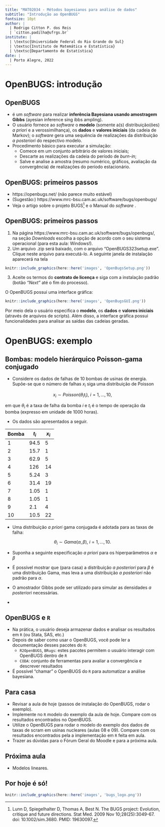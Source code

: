 ```yaml
---
title: "MAT02034 - Métodos bayesianos para análise de dados"
subtitle: "Introdução ao OpenBUGS"
fontsize: 10pt
author: |
  | Rodrigo Citton P. dos Reis
  | `citton.padilha@ufrgs.br`
institute: |
  | \textsc{Universidade Federal do Rio Grande do Sul}
  | \textsc{Instituto de Matemática e Estatística}
  | \textsc{Departamento de Estatística}
date: |
  | Porto Alegre, 2022
---
```


# OpenBUGS: introdução {.allowframebreaks}

## OpenBUGS {.allowframebreaks}

- \structure{BUGS} é um _software_ para realizar __inferência Bayesiana usando amostragem Gibbs__ (\structure{B}ayesian inference \structure{U}sing \structure{G}ibbs \structure{S}ampling). 
- O usuário fornece ao _software_ o __modelo__ (somente a(s) distribuição(ões) _a priori_ e a verossimilhança), os __dados__ e __valores iniciais__ (da cadeia de Markov); o _software_ gera uma sequência de realizações da distribuição _a posteriori_ do respectivo modelo.
- Procedimento básico para executar a simulação:
    + Comece em um conjunto arbitrário de valores iniciais;
    + Descarte as realizações da cadeia do período de _burn-in_;
    + Salve e analise a amostra (resumo numérico, gráficos, avaliação da convergência) de realizações do período estacionário.

## OpenBUGS: primeiros passos {.allowframebreaks}

- https://openbugs.net/ (não parece muito estável)
- (Sugestão:) https://www.mrc-bsu.cam.ac.uk/software/bugs/openbugs/
- Veja o artigo sobre o projeto BUGS^[Lunn D, Spiegelhalter D, Thomas A, Best N. The BUGS project: Evolution, critique and future directions. Stat Med. 2009 Nov 10;28(25):3049-67. doi: 10.1002/sim.3680. PMID: 19630097.] e o Manual do _software_ \structure{(no Moodle da disciplina)}.

## OpenBUGS: primeiros passos {.allowframebreaks}

\footnotesize

1. Na página https://www.mrc-bsu.cam.ac.uk/software/bugs/openbugs/, na seção _Downloads_ escolha a opção de acordo com o seu sistema operacional (para esta aula: Windows!).
2. Um arquivo .zip será baixado, com o arquivo "OpenBUGS323setup.exe". Clique neste arquivo para executá-lo. A seguinte janela de instalação aparecerá na tela

```r

knitr::include_graphics(here::here('images', 'OpenBugsSetup.png'))

```

3. Aceite os termos do __contrato de licença__ e siga com a instalação padrão (botão _"Next"_ até o fim do processo).

\framebreak

\normalsize

O OpenBUGS possui uma interface gráfica:

```r

knitr::include_graphics(here::here('images', 'OpenBugsGUI.png'))

```

Por meio dela o usuário especifica o __modelo__, os __dados__ e __valores iniciais__ (através de arquivos de scripts). Além disso, a interface gráfica possui funcionalidades para analisar as saídas das cadeias geradas.

# OpenBUGS: exemplo {.allowframebreaks}

## Bombas: modelo hierárquico Poisson-gama conjugado {.allowframebreaks}

- Considere os dados de falhas de 10 bombas de usinas de energia. Supõe-se que o número de falhas $x_i$ siga uma distribuição de Poisson

$$
x_i \sim Poisson(\theta_it_i),\ i = 1, \ldots, 10,
$$

em que $\theta_i$ é a taxa de falha da bomba $i$ e $t_i$ é o tempo de operação da bomba (expresso em unidade de 1000 horas). 

\framebreak

- Os dados são apresentados a seguir.

| Bomba | $t_i$ | $x_i$ |
|-------|-------|-------|
| 1     | 94.5  | 5     |
| 2     | 15.7  | 1     |
| 3     | 62.9  | 5     |
| 4     | 126   | 14    |
| 5     | 5.24  | 3     |
| 6     | 31.4  | 19    |
| 7     | 1.05  | 1     |
| 8     | 1.05  | 1     |
| 9     | 2.1   | 4     |
| 10    | 10.5  | 22    |

\framebreak

- Uma distribuição _a priori_ gama conjugada é adotada para as taxas de falha:

$$
\theta_i \sim Gama(\alpha, \beta),\ i = 1, \ldots, 10.
$$

- Suponha a seguinte especificação _a priori_ para os hiperparâmetros $\alpha$ e $\beta$

\begin{eqnarray*}
\alpha &\sim& Exponencial(1.0)\\
\beta &\sim& Gama(0,1, 1,0)
\end{eqnarray*}

\framebreak

- É possível mostrar que (para casa) a distribuição _a posteriori_ para $\beta$ é uma distribuição Gama, mas leva a uma distribuição _a posteriori_ não padrão para $\alpha$. 
- O amostrador Gibbs pode ser utilizado para simular as densidades _a posteriori_ necessárias.

- \structure{(Demonstração; arquivos no Moodle da disciplina)}

## OpenBUGS e `R` {.allowframebreaks}

- Na prática, o usuário deseja armazenar dados e analisar os resultados em `R` (ou Stata, SAS, etc.)
- Depois de saber como usar o OpenBUGS, você pode ler a documentação desses pacotes do `R`:
    + `R2OpenBUGS`, `BRugs`: estes pacotes permitem o usuário interagir com OpenBUGS dentro de `R`
    + `CODA`: conjunto de ferramentas para avaliar a convergência e descrever resultados
- É possível "chamar" o OpenBUGS do `R` para automatizar a análise bayesiana.

## Para casa

- Revisar a aula de hoje (passos de instalação do OpenBUGS, rodar o exemplo).
- Implemente no `R` modelo do exemplo da aula de hoje. Compare com os resultados encontrados no OpenBUGS.
- Utilize o OpenBUGS para rodar o modelo do exemplo dos dados de taxas de scram em usinas nucleares (aulas 08 e 09). Compare com os resultados encontrados pela a implementação em `R` feita em aula.
- Trazer as dúvidas para o Fórum Geral do Moodle e para a próxima aula.

## Próxima aula

- Modelos lineares.

## Por hoje é só!

\begin{center}
{\bf Bons estudos!}
\end{center}

```r

knitr::include_graphics(here::here('images', 'bugs_logo.png'))

```


